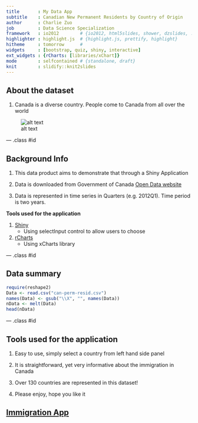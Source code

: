 ```yaml
---
title       : My Data App 
subtitle    : Canadian New Permanent Residents by Country of Origin
author      : Charlie Zuo 
job         : Data Science Specialization 
framework   : io2012        # {io2012, html5slides, shower, dzslides, ...}
highlighter : highlight.js  # {highlight.js, prettify, highlight}
hitheme     : tomorrow      # 
widgets     : [bootstrap, quiz, shiny, interactive]
ext_widgets : {rCharts: [libraries/xChart]}
mode        : selfcontained # {standalone, draft}
knit        : slidify::knit2slides
---
```


## About the dataset

1. Canada is a diverse country. People come to Canada from all over the world

![alt text](http://data.gc.ca/sites/default/files/canadapopoutbase.png)

--- .class #id

## Background Info

1. This data product aims to demonstrate that through a Shiny Application 

2. Data is downloaded from Government of Canada [Open Data website](http://data.gc.ca/data/en/dataset/6415c2d6-0e5a-4bf0-868c-b2037b2f1a4f)

3. Data is represented in time series in Quarters (e.g. 2012Q1). Time period is two years.


**Tools used for the application** 

1. [Shiny](http://shiny.rstudio.com/)
    + Using selectInput control to allow users to choose
2. [rCharts](http://rcharts.io/) 
    + Using xCharts library

--- .class #id 

## Data summary
```r
require(reshape2)
Data <- read.csv("can-perm-resid.csv")
names(Data) <- gsub("\\X", "", names(Data))
nData <- melt(Data)
head(nData) 
```

--- .class #id

## Tools used for the application 

1. Easy to use, simply  select a country from left hand side panel

2. It is straightforward, yet very informative about the immigration in Canada 

3. Over 130 countries are represented in this dataset!

4. Please enjoy, hope you like it

**[Immigration App](http://czuo.shinyapps.io/ShinyApp/)**
---








